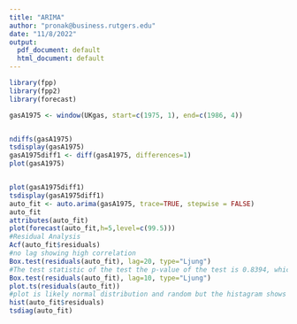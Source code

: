 ```yaml
---
title: "ARIMA"
author: "pronak@business.rutgers.edu"
date: "11/8/2022"
output:
  pdf_document: default
  html_document: default
---
```


```r

library(fpp)
library(fpp2)
library(forecast)

gasA1975 <- window(UKgas, start=c(1975, 1), end=c(1986, 4))


ndiffs(gasA1975)
tsdisplay(gasA1975)
gasA1975diff1 <- diff(gasA1975, differences=1)
plot(gasA1975)


plot(gasA1975diff1)
tsdisplay(gasA1975diff1)
auto_fit <- auto.arima(gasA1975, trace=TRUE, stepwise = FALSE)
auto_fit
attributes(auto_fit)
plot(forecast(auto_fit,h=5,level=c(99.5)))
#Residual Analysis
Acf(auto_fit$residuals)
#no lag showing high correlation
Box.test(residuals(auto_fit), lag=20, type="Ljung")
#The test statistic of the test the p-value of the test is 0.8394, which is much larger than 0.05. Thus, we fail to reject the null hypothesis of the test and conclude that the data values are independent.
Box.test(residuals(auto_fit), lag=10, type="Ljung")
plot.ts(residuals(auto_fit))
#plot is likely normal distribution and random but the histagram shows a right skewed distribution.
hist(auto_fit$residuals)
tsdiag(auto_fit)

```
